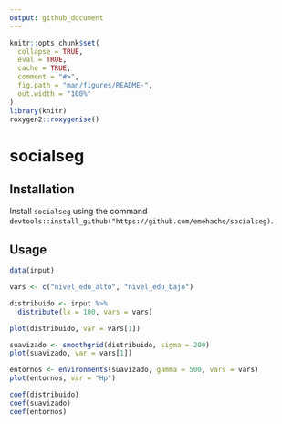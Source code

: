 ```yaml
---
output: github_document
---
```


<!-- README.md is generated from README.Rmd. Please edit that file -->

```r
knitr::opts_chunk$set(
  collapse = TRUE,
  eval = TRUE,
  cache = TRUE,
  comment = "#>",
  fig.path = "man/figures/README-",
  out.width = "100%"
)
library(knitr)
roxygen2::roxygenise()
```


# socialseg

## Installation

Install `socialseg` using the command `devtools::install_github("https://github.com/emehache/socialseg)`.

## Usage

```r
data(input)

vars <- c("nivel_edu_alto", "nivel_edu_bajo")

distribuido <- input %>% 
  distribute(lx = 100, vars = vars) 

plot(distribuido, var = vars[1])

suavizado <- smoothgrid(distribuido, sigma = 200)
plot(suavizado, var = vars[1])

entornos <- environments(suavizado, gamma = 500, vars = vars)
plot(entornos, var = "Hp")

coef(distribuido)
coef(suavizado)
coef(entornos)
```



